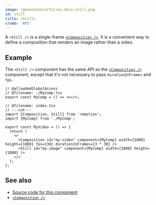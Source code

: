 ```yaml
---
image: /generated/articles-docs-still.png
id: still
title: <Still>
crumb: 'API'
---
```


A `<Still />` is a single-frame [`<Composition />`](/docs/composition). It is a convenient way to define a composition that renders an image rather than a video.

## Example

The `<Still />` component has the same API as the [`<Composition />`](/docs/composition) component, except that it's not necessary to pass `durationInFrames` and `fps`.

```tsx twoslash
// @allowUmdGlobalAccess
// @filename: ./MyComp.tsx
export const MyComp = () => <></>;

// @filename: index.tsx
// ---cut---
import {Composition, Still} from 'remotion';
import {MyComp} from './MyComp';

export const MyVideo = () => {
  return (
    <>
      <Composition id="my-video" component={MyComp} width={1080} height={1080} fps={30} durationInFrames={3 * 30} />
      <Still id="my-image" component={MyComp} width={1080} height={1080} />
    </>
  );
};
```

## See also

- [Source code for this component](https://github.com/remotion-dev/remotion/blob/main/packages/core/src/Still.tsx)
- [`<Composition />`](/docs/composition)
